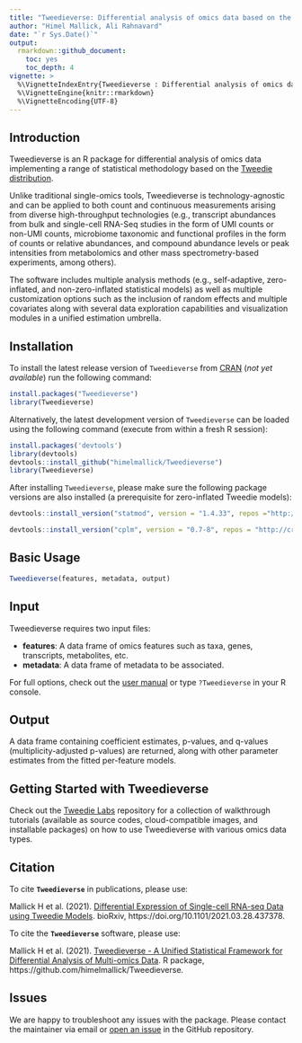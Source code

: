```yaml
---
title: "Tweedieverse: Differential analysis of omics data based on the Tweedie distribution"
author: "Himel Mallick, Ali Rahnavard"
date: "`r Sys.Date()`"
output: 
  rmarkdown::github_document:
    toc: yes
    toc_depth: 4
vignette: >
  %\VignetteIndexEntry{Tweedieverse : Differential analysis of omics data based on the Tweedie distribution}
  %\VignetteEngine{knitr::rmarkdown}
  %\VignetteEncoding{UTF-8}
---
```


<!-- Himel Mallick -->
<!-- 2021-03-03 <img src="docs/logo.jpg" align="right" width="365px"/> -->

## Introduction 

Tweedieverse is an R package for differential analysis of omics data implementing a range of statistical methodology based on the [Tweedie distribution](https://en.wikipedia.org/wiki/Tweedie_distribution).

Unlike traditional single-omics tools, Tweedieverse is technology-agnostic and can be applied to both count and continuous measurements arising from diverse high-throughput technologies (e.g., transcript abundances from bulk and single-cell RNA-Seq studies in the form of UMI counts or non-UMI counts, microbiome taxonomic and functional profiles in the form of counts or relative abundances, and compound abundance levels or peak intensities from metabolomics and other mass spectrometry-based experiments, among others).

The software includes multiple analysis methods (e.g., self-adaptive, zero-inflated, and non-zero-inflated statistical models) as well as multiple customization options such as the inclusion of random effects and multiple covariates along with several data exploration capabilities and visualization modules in a unified estimation umbrella.

## Installation

To install the latest release version of `Tweedieverse` from [CRAN](https://cran.r-project.org/) (_*not yet available*_) run the following command:

```r
install.packages("Tweedieverse")
library(Tweedieverse)
```
Alternatively, the latest development version of `Tweedieverse` can be loaded using the following command (execute from within a fresh R session):

```r
install.packages('devtools')
library(devtools)
devtools::install_github("himelmallick/Tweedieverse")
library(Tweedieverse)
```

After installing `Tweedieverse`, please make sure the following package versions are also installed (a prerequisite for zero-inflated Tweedie models):

```R
devtools::install_version("statmod", version = "1.4.33", repos ="http://cran.us.r-project.org")

```
```R
devtools::install_version("cplm", version = "0.7-8", repos = "http://cran.us.r-project.org")
```

## Basic Usage

```r
Tweedieverse(features, metadata, output)
```

## Input

Tweedieverse requires two input files:

- **features**: A data frame of omics features such as taxa, genes, transcripts, metabolites, etc.
- **metadata**: A data frame of metadata to be associated. 

For full options, check out the [user manual](https://github.com/himelmallick/Tweedieverse/tree/master/vignettes) or type  ``` ?Tweedieverse``` in your R console.

## Output

A data frame containing coefficient estimates, p-values, and q-values (multiplicity-adjusted p-values) are returned, along with other parameter estimates from the fitted per-feature models.  

## Getting Started with Tweedieverse

Check out the [Tweedie Labs](https://github.com/himelmallick/TweedieLabs/) repository for a collection of walkthrough tutorials (available as source codes, cloud-compatible images, and installable packages) on how to use Tweedieverse with various omics data types.

## Citation

To cite **`Tweedieverse`** in publications, please use:

Mallick H et al. (2021). [Differential Expression of Single-cell RNA-seq Data using Tweedie Models](https://www.biorxiv.org/content/10.1101/2021.03.28.437378v1). bioRxiv, https://doi.org/10.1101/2021.03.28.437378.

To cite the **`Tweedieverse`** software, please use:

Mallick H et al. (2021). [Tweedieverse - A Unified Statistical Framework for Differential Analysis of Multi-omics Data](https://github.com/himelmallick/Tweedieverse). R package, https://github.com/himelmallick/Tweedieverse.

## Issues

We are happy to troubleshoot any issues with the package. Please contact the maintainer via email or [open an issue](https://github.com/himelmallick/tweedieverse/issues) in the GitHub repository. 
